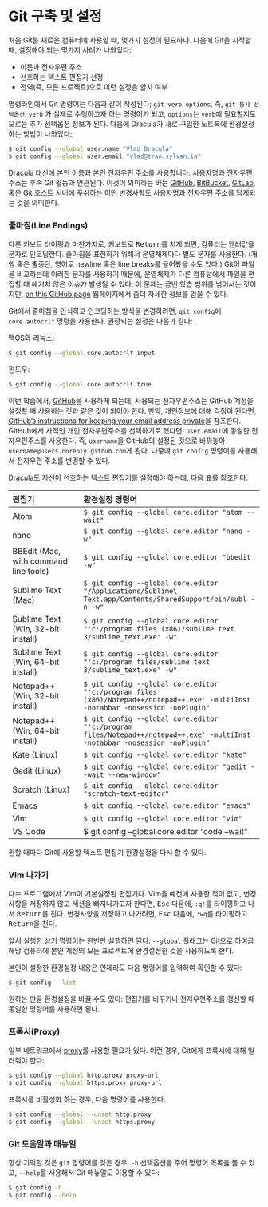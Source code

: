 
# Git 구축 및 설정 {#git-setup}

처음 Git를 새로운 컴퓨터에 사용할 때, 몇가지 설정이 필요하다. 
다음에 Git을 시작할 때, 설정해야 되는 몇가지 사례가 나와있다:


*   이름과 전자우편 주소
*   선호하는 텍스트 편집기 선정
*   전역(즉, 모든 프로젝트)으로 이런 설정을 할지 여부

명령라인에서 Git 명령어는 다음과 같이 작성된다; `git verb options`, 즉, `git 동사 선택옵션`.
`verb` 가 실제로 수행하고자 하는 명령어가 되고, `options`는 `verb`에 필요할지도 모르는 추가 선택옵션 정보가 된다.
다음에 Dracula가 새로 구입한 노트북에 환경설정하는 방법이 나와있다:

```bash
$ git config --global user.name "Vlad Dracula"
$ git config --global user.email "vlad@tran.sylvan.ia"
```

Dracula 대신에 본인 이름과 본인 전자우편 주소를 사용합니다. 사용자명과 전자우편 주소는 후속 Git 활동과 연관된다.
이것이 의미하는 바는 
[GitHub](https://github.com/),
[BitBucket](https://bitbucket.org/),
[GitLab](https://gitlab.com/), 혹은 Git 호스트 서버에 푸쉬하는 어떤 변경사항도 사용자명과 전자우편 주소를 담게되는 것을 의미한다.

::: callout-tip
### 줄마침(Line Endings)

다른 키보트 타이핑과 마찬가지로, 키보드로 <kbd>Return</kbd>를 치게 되면,
컴퓨터는 엔터값을 문자로 인코딩한다.
줄마침을 표현하기 위해서 운영체제마다 별도 문자를 사용한다.
(개행 혹은 줄중단, 영어로 newline 혹은 line breaks를 들어봤을 수도 있다.)
Git이 파일을 비교하는데 이러한 문자를 사용하기 때문에,
운영체제가 다른 컴퓨텅에서 파일을 편집할 때 예기치 않은 이슈가 발생될 수 있다.
이 문제는 금번 학습 범위를 넘어서는 것이지만, [on this GitHub page](https://help.github.com/articles/dealing-with-line-endings/)
웹페이지에서 좀더 자세한 정보를 얻을 수 있다.


Git에서 줄마침을 인식하고 인코딩하는 방식을 변경하려면,
`git config`에 `core.autocrlf` 명령을 사용한다.
권장되는 설정은 다음과 같다:

맥OS와 리눅스:

```bash
$ git config --global core.autocrlf input
```

윈도우:

```bash
$ git config --global core.autocrlf true
```
:::

이번 학습에서, [GitHub](https://github.com/)을 사용하게 되는데, 사용되는 전자우편주소는 GitHub 계정을 설정할 때 사용하는 것과 같은 것이 되어야 한다.
만약, 개인정보에 대해 걱정이 된다면, [GitHub's instructions for keeping your email address private][git-privacy]을 참조한다.
GitHub에서 사적인 개인 전자우편주소를 선택하기로 했다면,
`user.email`에 동일한 전자우편주소를 사용한다. 즉, `username`을 GitHub의 설정된 것으로 바꿔놓아 `username@users.noreply.github.com`게 된다.
나중에 `git config` 명령어를 사용해서 전자우편 주소를 변경할 수 있다.

Dracula도 자신이 선호하는 텍스트 편집기를 설정해야 하는데, 다음 표를 참조한다:

| 편집기             | 환경설정 명령어                             |
|:-------------------|:-------------------------------------------------|
| Atom               | `$ git config --global core.editor "atom --wait"`|
| nano               | `$ git config --global core.editor "nano -w"`    |
| BBEdit (Mac, with command line tools) | `$ git config --global core.editor "bbedit -w"`    |
| Sublime Text (Mac) | `$ git config --global core.editor "/Applications/Sublime\ Text.app/Contents/SharedSupport/bin/subl -n -w"` |
| Sublime Text (Win, 32-bit install) | `$ git config --global core.editor "'c:/program files (x86)/sublime text 3/sublime_text.exe' -w"` |
| Sublime Text (Win, 64-bit install) | `$ git config --global core.editor "'c:/program files/sublime text 3/sublime_text.exe' -w"` |
| Notepad++ (Win, 32-bit install)    | `$ git config --global core.editor "'c:/program files (x86)/Notepad++/notepad++.exe' -multiInst -notabbar -nosession -noPlugin"`|
| Notepad++ (Win, 64-bit install)    | `$ git config --global core.editor "'c:/program files/Notepad++/notepad++.exe' -multiInst -notabbar -nosession -noPlugin"`|
| Kate (Linux)       | `$ git config --global core.editor "kate"`       |
| Gedit (Linux)      | `$ git config --global core.editor "gedit --wait --new-window"`   |
| Scratch (Linux)    | `$ git config --global core.editor "scratch-text-editor"`  |
| Emacs              | `$ git config --global core.editor "emacs"`   |
| Vim                | `$ git config --global core.editor "vim"`   |
| VS Code            | $ git config --global core.editor "code --wait" |

원할 때마다 Git에 사용할 텍스트 편집기 환경설정을 다시 할 수 있다.

::: callout-tip
### Vim 나가기

다수 프로그램에서 Vim이 기본설정된 편집기다.
Vim을 예전에 사용한 적이 없고, 변경사항을 저장하지 않고 세션을 빠져나가고자 한다면,
<kbd>Esc</kbd> 다음에, `:q!`를 타이핑하고 나서 <kbd>Return</kbd>를 친다.
변경사항을 저장하고 나가려면, <kbd>Esc</kbd> 다음에, `:wq`를 타이핑하고 <kbd>Return</kbd>을 친다.

:::


앞서 실행한 상기 명령어는 한번만 실행하면 된다: `--global` 플래그는 Git으로 하여금 해당 컴퓨터에 본인 계정의
모든 프로젝트에 환경설정한 것을 사용하도록 한다.

본인이 설정한 환경설정 내용은 언제라도 다음 명령어를 입력하여 확인할 수 있다:

```bash
$ git config --list
```

원하는 만큼 환경설정을 바꿀 수도 있다: 편집기를 바꾸거나 전자우편주소를 갱신할 때 
동일한 명령어를 사용하면 된다.

::: callout-tip
### 프록시(Proxy)

일부 네트워크에서 [proxy](https://en.wikipedia.org/wiki/Proxy_server)를 사용할 필요가 있다.
이런 경우, Git에게 프록시에 대해 일러줘야 한다:

```bash
$ git config --global http.proxy proxy-url
$ git config --global https.proxy proxy-url
```

프록시를 비활성화 하는 경우, 다음 명령어를 사용한다.

```bash
$ git config --global --unset http.proxy
$ git config --global --unset https.proxy
```

:::


::: callout-tip
### Git 도움말과 매뉴얼

항상 기억할 것은 `git` 명령어를 잊은 경우, 
`-h` 선택옵션을 주어 명령어 목록을 볼 수 있고, `--help`를 사용해서 Git 매뉴얼도 이용할 수 있다:

```bash
$ git config -h
$ git config --help
```

:::

[git-privacy]: https://help.github.com/articles/keeping-your-email-address-private/

